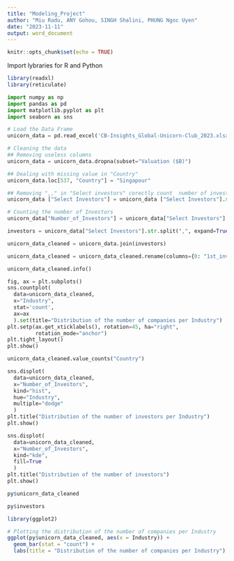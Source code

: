 ```yaml
---
title: "Modeling_Project"
author: "Miu Radu, ANY Gohou, SINGH Shalini, PHUNG Ngoc Uyen"
date: "2023-11-11"
output: word_document
---
```


```r
knitr::opts_chunk$set(echo = TRUE)
```

Import lybraries for R and Python

```r
library(readxl)
library(reticulate)
```

```python
import numpy as np 
import pandas as pd
import matplotlib.pyplot as plt 
import seaborn as sns
```

```python
# Load the Data Frame
unicorn_data = pd.read_excel('CB-Insights_Global-Unicorn-Club_2023.xlsx')
```

```python
# Cleaning the data
## Removing useless columns
unicorn_data = unicorn_data.dropna(subset="Valuation ($B)")

## Dealing with missing value in "Country"
unicorn_data.loc[537, "Country"] = "Singapour"

## Removing ",," in "Select investors" corectly count  number of investors
unicorn_data ["Select Investors"] = unicorn_data ["Select Investors"].str.replace(",,",",")

# Counting the number of Investors
unicorn_data["Number_of_Investors"] = unicorn_data["Select Investors"].str.split(",", expand=False).str.len()

investors = unicorn_data["Select Investors"].str.split(",", expand=True)

unicorn_data_cleaned = unicorn_data.join(investors)

unicorn_data_cleaned = unicorn_data_cleaned.rename(columns={0: "1st_investor", 1: "2nd_investor", 2: "3td_investor", 3: "4td_investor"})

unicorn_data_cleaned.info()

```

```python
fig, ax = plt.subplots()
sns.countplot(
  data=unicorn_data_cleaned,
  x="Industry",
  stat='count',
  ax=ax
  ).set(title="Distribution of the number of companies per Industry")
plt.setp(ax.get_xticklabels(), rotation=45, ha="right",
         rotation_mode="anchor")
plt.tight_layout()
plt.show()

```



```python
unicorn_data_cleaned.value_counts("Country")
```

```python
sns.displot(
  data=unicorn_data_cleaned,
  x="Number_of_Investors",
  kind="hist", 
  hue="Industry", 
  multiple="dodge"
  )
plt.title("Distribution of the number of investors per Industry")
plt.show()
```

```python
sns.displot(
  data=unicorn_data_cleaned,
  x="Number_of_Investors",
  kind="kde",
  fill=True
  )
plt.title("Distribution of the number of investors")
plt.show()
```

```r
py$unicorn_data_cleaned

py$investors
```

```r
library(ggplot2)

# Plotting the distribution of the number of companies per Industry
ggplot(py$unicorn_data_cleaned, aes(x = Industry)) +
  geom_bar(stat = "count") +
  labs(title = "Distribution of the number of companies per Industry")
```

